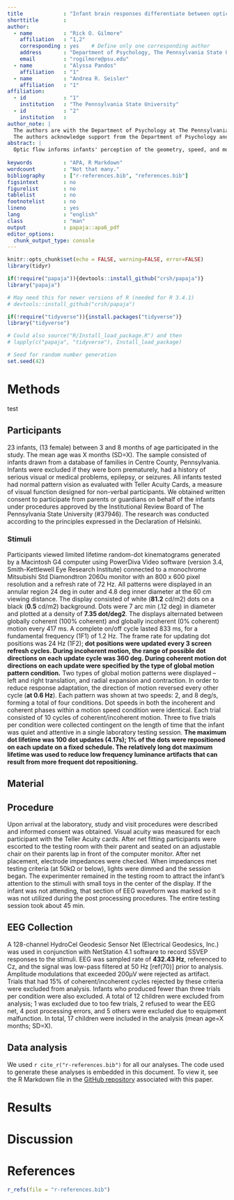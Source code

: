 ```yaml
---
title             : "Infant brain responses differentiate between optic flow patterns and motion speeds"
shorttitle        : 
author: 
  - name          : "Rick O. Gilmore"
    affiliation   : "1,2"
    corresponding : yes    # Define only one corresponding author
    address       : "Department of Psychology, The Pennsylvania State University, University Park, PA 16802 USA"
    email         : "rogilmore@psu.edu"
  - name          : "Alyssa Pandos"
    affiliation   : "1"
  - name          : "Andrea R. Seisler"
    affiliation   : "1"
affiliation:
  - id            : "1"
    institution   : "The Pennsylvania State University"
  - id            : "2"
    institution   : 
author_note: |
  The authors are with the Department of Psychology at The Pennsylvania State University.
  The authors acknowledge support from the Department of Psychology and the Social, Life, & Engineering Sciences Imaging Center (SLEIC).
abstract: |
  Optic flow informs infants' perception of the geometry, speed, and motion of objects in their environment and their own movements through space. Prior research suggests that infants show larger amplitude electroencephalographic (EEG) responses to direction-reversing linear patterns of optic flow (Gilmore et al., 2007). Infants also show larger EEG responses to coherence-modulating radial flow patterns when the motion speeds are faster (Hou et al., 2009).
  
keywords          : "APA, R Markdown"
wordcount         : "Not that many."
bibliography      : ["r-references.bib", "references.bib"]
figsintext        : no
figurelist        : no
tablelist         : no
footnotelist      : no
lineno            : yes
lang              : "english"
class             : "man"
output            : papaja::apa6_pdf
editor_options: 
  chunk_output_type: console
---
```


```r
knitr::opts_chunk$set(echo = FALSE, warning=FALSE, error=FALSE)
library(tidyr)
```

```r
if(!require("papaja")){devtools::install_github("crsh/papaja")}
library("papaja")

# May need this for newer versions of R (needed for R 3.4.1)
# devtools::install_github("crsh/papaja")

if(!require("tidyverse")){install.packages("tidyverse")}
library("tidyverse")

# Could also source("R/Install_load_package.R") and then
# lapply(c("papaja", "tidyverse"), Install_load_package)
```

```r
# Seed for random number generation
set.seed(42)
```

# Methods {#methods}

test


## Participants {#participants}

23 infants, (13  female) between 3 and 8 months of age participated in the study. 
The mean age was X months (SD=X). 
The sample consisted of infants drawn from a database of families in Centre County, Pennsylvania. 
Infants were excluded if they were born prematurely, had a history of serious visual or medical problems, epilepsy, or seizures. 
All infants tested had normal pattern vision as evaluated with Teller Acuity Cards, a measure of visual function designed for non-verbal participants.
We obtained written consent to participate from parents or guardians on behalf of the infants under procedures approved by the Institutional Review Board of The Pennsylvania State University (#37946). 
The research was conducted according to the principles expressed in the Declaration of Helsinki.

### Stimuli

Participants viewed limited lifetime random-dot kinematograms generated by a Macintosh G4 computer using PowerDiva Video software (version 3.4, Smith-Kettlewell Eye Research Institute) connected to a monochrome Mitsubishi Std Diamondtron 2060u monitor with an 800 x 600 pixel resolution and a refresh rate of 72 Hz. 
All patterns were displayed in an annular region 24 deg in outer and 4.8 deg inner diameter at the 60 cm viewing distance. 
The display consisted of white (**81.2** cd/m2) dots on a black (**0.5** cd/m2) background.
Dots were 7 arc min (.12 deg) in diameter and plotted at a density of **7.35 dot/deg2**. 
The displays alternated between globally coherent (100% coherent) and globally incoherent (0% coherent) motion every 417 ms. 
A complete on/off cycle lasted 833 ms, for a fundamental frequency (1F1) of 1.2 Hz. The frame rate for updating dot positions was 24 Hz (1F2); **dot positions were updated every 3 screen refresh cycles. During incoherent motion, the range of possible dot directions on each update cycle was 360 deg. During coherent motion dot directions on each update were specified by the type of global motion pattern condition.** 
Two types of global motion patterns were displayed -- left and right translation, and radial expansion and contraction. 
In order to reduce response adaptation, the direction of motion reversed every other cycle (**at 0.6 Hz**). 
Each pattern was shown at two speeds: 2, and 8 deg/s, forming a total of four conditions. 
Dot speeds in both the incoherent and coherent phases within a motion speed condition were identical. 
Each trial consisted of 10 cycles of coherent/incoherent motion. 
Three to five trials per condition were collected contingent on the length of time that the infant was quiet and attentive in a single laboratory testing session. **The maximum dot lifetime was 100 dot updates (4.17s); 1% of the dots were repositioned on each update on a fixed schedule. The relatively long dot maximum lifetime was used to reduce low frequency luminance artifacts that can result from more frequent dot repositioning.**


## Material {#material}


## Procedure {#procedure}

Upon arrival at the laboratory, study and visit procedures were described and informed consent was obtained. 
Visual acuity was measured for each participant with the Teller Acuity cards. 
After net fitting participants were escorted to the testing room with their parent and seated on an adjustable chair on their parents lap in front of the computer monitor. 
After net placement, electrode impedances were checked. When impedances met testing criteria (at 50kΩ or below), lights were dimmed and the session began. 
The experimenter remained in the testing room to attract the infant's attention to the stimuli with small toys in the center of the display. 
If the infant was not attending, that section of EEG waveform was marked so it was not utilized during the post processing procedures. 
The entire testing session took about 45 min. 

## EEG Collection  

A 128-channel HydroCel Geodesic Sensor Net (Electrical Geodesics, Inc.) was used in conjunction with NetStation 4.1 software to record SSVEP responses to the stimuli. 
EEG was sampled rate of **432.43 Hz**, referenced to Cz, and the signal was low-pass filtered at 50 Hz [ref(70)] prior to analysis. Amplitude modulations that exceeded 200µV were rejected as artifact. 
Trials that had 15% of coherent/incoherent cycles rejected by these criteria were excluded from analysis. 
Infants who produced fewer than three trials per condition were also excluded. 
A total of 12 children were excluded from analysis; 1 was excluded due to too few trials, 2 refused to wear the EEG net, 4 post processing errors, and 5 others were excluded due to equipment malfunction. 
In total, 17 children were included in the analysis (mean age=X months; SD=X).

## Data analysis {#data-analysis}
We used `r cite_r("r-references.bib")` for all our analyses.
The code used to generate these analyses is embedded in this document.
To view it, see the R Markdown file in the [GitHub repository](http://github.com/psu-psychology/r-bootcamp/papaja-demo/) associated with this paper.


# Results {#results}


# Discussion {#discussion}


# References

```r
r_refs(file = "r-references.bib")
```

\setlength{\parindent}{-0.5in}
\setlength{\leftskip}{0.5in}
